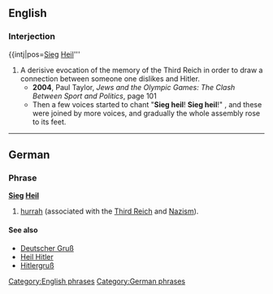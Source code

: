 {{rfv}}
{{wikipedia}}
==English==

===Interjection===
{{intj|pos=[[Sieg#German|Sieg]] [[heil#German|Heil]]'''

# A derisive evocation of the memory of the Third Reich in order to draw a connection between someone one dislikes and Hitler.
#*'''2004''', Paul Taylor, ''Jews and the Olympic Games: The Clash Between Sport and Politics'', page 101
#*Then a few voices started to chant "'''Sieg heil'''! '''Sieg heil'''!" , and these were joined by more voices, and gradually the whole assembly rose to its feet.

[[Category:English phrases]]

----

==German==

===Phrase===
'''[[Sieg]] [[heil#German|Heil]]'''

# [[hurrah]] (associated with the [[Third Reich]] and [[Nazism]]).

====See also====
*[[Deutscher Gruß]]
*[[Heil Hitler]]
*[[Hitlergruß]]

[[Category:German phrases]]